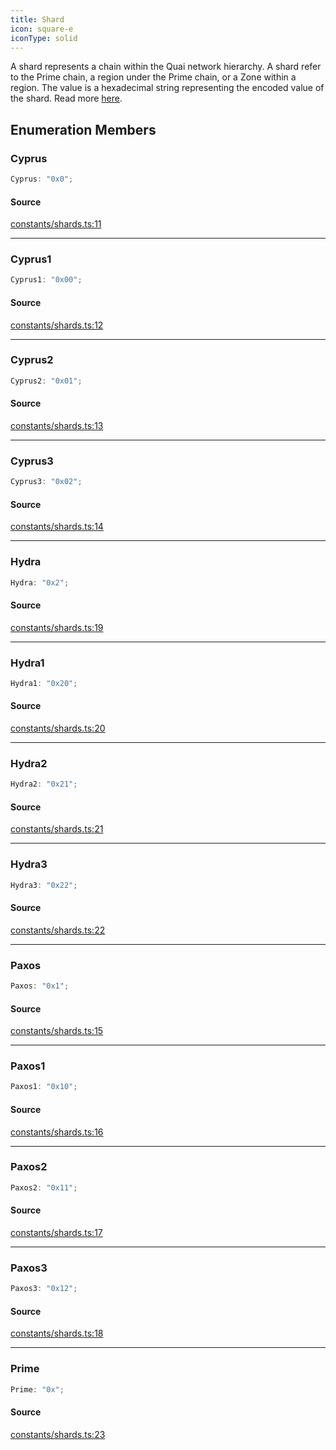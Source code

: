 ```yaml
---
title: Shard
icon: square-e
iconType: solid
---
```


A shard represents a chain within the Quai network hierarchy. A shard refer to the Prime chain, a region under the
Prime chain, or a Zone within a region. The value is a hexadecimal string representing the encoded value of the
shard. Read more [here](https://github.com/quai-network/qips/blob/master/qip-0002.md).

## Enumeration Members

### Cyprus

```ts
Cyprus: "0x0";
```

#### Source

[constants/shards.ts:11](https://github.com/dominant-strategies/quais.js/blob/4cfae12bbb292482a9be973a3dd1d4c83d5ab398/src/constants/shards.ts#L11)

***

### Cyprus1

```ts
Cyprus1: "0x00";
```

#### Source

[constants/shards.ts:12](https://github.com/dominant-strategies/quais.js/blob/4cfae12bbb292482a9be973a3dd1d4c83d5ab398/src/constants/shards.ts#L12)

***

### Cyprus2

```ts
Cyprus2: "0x01";
```

#### Source

[constants/shards.ts:13](https://github.com/dominant-strategies/quais.js/blob/4cfae12bbb292482a9be973a3dd1d4c83d5ab398/src/constants/shards.ts#L13)

***

### Cyprus3

```ts
Cyprus3: "0x02";
```

#### Source

[constants/shards.ts:14](https://github.com/dominant-strategies/quais.js/blob/4cfae12bbb292482a9be973a3dd1d4c83d5ab398/src/constants/shards.ts#L14)

***

### Hydra

```ts
Hydra: "0x2";
```

#### Source

[constants/shards.ts:19](https://github.com/dominant-strategies/quais.js/blob/4cfae12bbb292482a9be973a3dd1d4c83d5ab398/src/constants/shards.ts#L19)

***

### Hydra1

```ts
Hydra1: "0x20";
```

#### Source

[constants/shards.ts:20](https://github.com/dominant-strategies/quais.js/blob/4cfae12bbb292482a9be973a3dd1d4c83d5ab398/src/constants/shards.ts#L20)

***

### Hydra2

```ts
Hydra2: "0x21";
```

#### Source

[constants/shards.ts:21](https://github.com/dominant-strategies/quais.js/blob/4cfae12bbb292482a9be973a3dd1d4c83d5ab398/src/constants/shards.ts#L21)

***

### Hydra3

```ts
Hydra3: "0x22";
```

#### Source

[constants/shards.ts:22](https://github.com/dominant-strategies/quais.js/blob/4cfae12bbb292482a9be973a3dd1d4c83d5ab398/src/constants/shards.ts#L22)

***

### Paxos

```ts
Paxos: "0x1";
```

#### Source

[constants/shards.ts:15](https://github.com/dominant-strategies/quais.js/blob/4cfae12bbb292482a9be973a3dd1d4c83d5ab398/src/constants/shards.ts#L15)

***

### Paxos1

```ts
Paxos1: "0x10";
```

#### Source

[constants/shards.ts:16](https://github.com/dominant-strategies/quais.js/blob/4cfae12bbb292482a9be973a3dd1d4c83d5ab398/src/constants/shards.ts#L16)

***

### Paxos2

```ts
Paxos2: "0x11";
```

#### Source

[constants/shards.ts:17](https://github.com/dominant-strategies/quais.js/blob/4cfae12bbb292482a9be973a3dd1d4c83d5ab398/src/constants/shards.ts#L17)

***

### Paxos3

```ts
Paxos3: "0x12";
```

#### Source

[constants/shards.ts:18](https://github.com/dominant-strategies/quais.js/blob/4cfae12bbb292482a9be973a3dd1d4c83d5ab398/src/constants/shards.ts#L18)

***

### Prime

```ts
Prime: "0x";
```

#### Source

[constants/shards.ts:23](https://github.com/dominant-strategies/quais.js/blob/4cfae12bbb292482a9be973a3dd1d4c83d5ab398/src/constants/shards.ts#L23)
